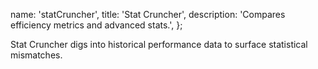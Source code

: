   name: 'statCruncher',
  title: 'Stat Cruncher',
  description: 'Compares efficiency metrics and advanced stats.',
};

Stat Cruncher digs into historical performance data to surface statistical mismatches.

